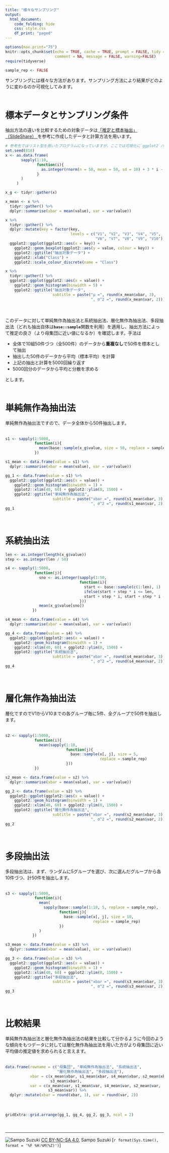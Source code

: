 ```yaml
---
title: "様々なサンプリング"
output:
  html_document:
    code_folding: hide
    css: style.css
    df_print: "paged"
---
```


```r
options(max.print="75")
knitr::opts_chunk$set(echo = TRUE, cache = TRUE, prompt = FALSE, tidy = FALSE,
                      comment = NA, message = FALSE, warning=FALSE)
require(tidyverse)

sample_rep <- FALSE
```

サンプリングには様々な方法があります。サンプリング方法により結果がどのように変わるのか可視化してみます。  
　  

# 標本データとサンプリング条件
抽出方法の違いを比較するための対象データは[「推定と標本抽出」（SlideShare） <i class="fa fa-external-link"></i>](https://www.slideshare.net/ssuser3c5220/ss-32360678){target="_blank" title=""}を参考に作成したデータと計算方法を用います。  

```r
# 参考先ではリスト型を用いたプログラムになっていますが、ここでは可視化に`ggplot2`パッケージを使うのでデータフレーム型で記述してあります。
set.seed(818)
x <- as.data.frame(
       sapply(1:10,
              function(i){
                as.integer(rnorm(n = 50, mean = 50, sd = 10) + 3 * i - 16.5)
              }
       )
     )

x_g <- tidyr::gather(x)

x_mean <- x %>% 
  tidyr::gather() %>% 
  dplyr::summarise(xbar = mean(value), var = var(value))

x %>% 
  tidyr::gather() %>% 
  dplyr::mutate(key = factor(key,
                             levels = c("V1", "V2", "V3", "V4", "V5",
                                        "V6", "V7", "V8", "V9", "V10"))) %>% 
  ggplot2::ggplot(ggplot2::aes(x = key)) +
    ggplot2::geom_boxplot(ggplot2::aes(y = value, colour = key)) +
    ggplot2::ggtitle("抽出対象データ") + 
    ggplot2::xlab("Class") +
    ggplot2::scale_colour_discrete(name = "Class") 

x %>% 
  tidyr::gather() %>% 
  ggplot2::ggplot(ggplot2::aes(x = value)) +
    ggplot2::geom_histogram(binwidth = 5) + 
    ggplot2::ggtitle("抽出対象データ",
                     subtitle = paste("μ =", round(x_mean$xbar, 3),
                                      ", σ^2 =", round(x_mean$var, 2)))
```

　  

このデータに対して単純無作為抽出法と系統抽出法、層化無作為抽出法、多段抽出法（どれも抽出自体は**`base::sample`**関数を利用）を適用し、抽出方法によって推定の良さ（より母集団に近い値になるか）を確認します。手法は

* 全体で10組50件づつ（全500件）のデータから**重複なし**で50件を標本として抽出
* 抽出した50件のデータから平均（標本平均）を計算
* 上記の抽出と計算を5000回繰り返す
* 5000回分のデータから平均と分散を求める

とします。  
　  

# 単純無作為抽出法
単純無作為抽出法ですので、データ全体から50件抽出します。  
　  

```r
s1 <- sapply(1:5000,
             function(i){
               mean(base::sample(x_g$value, size = 50, replace = sample_rep))
             })

s1_mean <- data.frame(value = s1) %>% 
  dplyr::summarise(xbar = mean(value), var = var(value))

gg_1 <- data.frame(value = s1) %>% 
  ggplot2::ggplot(ggplot2::aes(x = value)) +
    ggplot2::geom_histogram(binwidth = 1) +
    ggplot2::xlim(40, 60) + ggplot2::ylim(0, 1500) +
    ggplot2::ggtitle("単純無作為抽出法",
                     subtitle = paste("xbar =", round(s1_mean$xbar, 3),
                                      ", σ^2 =", round(s1_mean$var, 2)))
gg_1
```

　  

# 系統抽出法
```r
len <- as.integer(length(x_g$value))
step <- as.integer(len / 50)

s4 <- sapply(1:5000,
             function(j){
               sno <- as.integer(sapply(1:50,
                                 function(i){
                                   start <- base::sample(c(1:len), 1)
                                   ifelse(start + step * i <= len,
                                   start + step * i, start + step * i - len)
                                 }))
               mean(x_g$value[sno])
            })

s4_mean <- data.frame(value = s4) %>% 
  dplyr::summarise(xbar = mean(value), var = var(value))

gg_4 <- data.frame(value = s4) %>% 
  ggplot2::ggplot(ggplot2::aes(x = value)) +
    ggplot2::geom_histogram(binwidth = 1) +
    ggplot2::xlim(40, 60) + ggplot2::ylim(0, 1500) +
    ggplot2::ggtitle("系統抽出法",
                     subtitle = paste("xbar =", round(s4_mean$xbar, 3),
                                      ", σ^2 =", round(s4_mean$var, 2)))
gg_4
```

　  

# 層化無作為抽出法
層化ですのでV1からV10までの各グループ毎に5件、全グループで50件を抽出します。  
　  
```r
s2 <- sapply(1:5000,
             function(i){
               mean(sapply(1:10, 
                           function(j){
                             base::sample(x[, j], size = 5,
                                          replace = sample_rep)
                           }))
             })

s2_mean <- data.frame(value = s2) %>% 
  dplyr::summarise(xbar = mean(value), var = var(value))

gg_2 <- data.frame(value = s2) %>% 
  ggplot2::ggplot(ggplot2::aes(x = value)) +
    ggplot2::geom_histogram(binwidth = 1) +
    ggplot2::xlim(40, 60) + ggplot2::ylim(0, 1500) +
    ggplot2::ggtitle("層化無作為抽出法",
                     subtitle = paste("xbar =", round(s2_mean$xbar, 3),
                                      ", σ^2 =", round(s2_mean$var, 2)))
gg_2
```

　  

# 多段抽出法
多段抽出法は、まず、ランダムに5グループを選び、次に選んだグループから各10件づつ、計50件を抽出します。  
　  
```r
s3 <- sapply(1:5000,
             function(i){
               mean(
                 sapply(base::sample(1:10, 5, replace = sample_rep),
                        function(j){
                          base::sample(x[, j], size = 10,
                                       replace = sample_rep)
                        })
               )
            })

s3_mean <- data.frame(value = s3) %>% 
  dplyr::summarise(xbar = mean(value), var = var(value))

gg_3 <- data.frame(value = s3) %>% 
  ggplot2::ggplot(ggplot2::aes(x = value)) +
    ggplot2::geom_histogram(binwidth = 1) +
    ggplot2::xlim(40, 60) + ggplot2::ylim(0, 1500) +
    ggplot2::ggtitle("多段抽出法",
                     subtitle = paste("xbar =", round(s3_mean$xbar, 3),
                                      ", σ^2 =", round(s3_mean$var, 2)))
gg_3
```

　  

# 比較結果
単純無作為抽出法と層化無作為抽出法の結果を比較して分かるように今回のような傾向をもつデータに対しては層化無作為抽出法を用いた方がより母集団に近い平均値の推定値を求められると言えます。  
　  

```r
data.frame(rowname = c("母集団", "単純無作為抽出法", "系統抽出法",
                       "層化無作為抽出法", "多段抽出法"),
           xbar = c(x_mean$xbar, s1_mean$xbar, s4_mean$xbar, s2_mean$xbar,
                    s3_mean$xbar),
           var = c(x_mean$var, s1_mean$var, s4_mean$var, s2_mean$var,
                   s3_mean$var)) %>% 
  dplyr::mutate(xbar = round(xbar, 1), var = round(var, 2))
```

　  

```r
gridExtra::grid.arrange(gg_1, gg_4, gg_2, gg_3, ncol = 2)
```
　  

---

![Sampo Suzuki][NCCI]
[CC BY-NC-SA 4.0][CC], Sampo Suzuki [`r format(Sys.time(), format = '%F %H:%M(%Z)')`]


[CC]: http://creativecommons.org/licenses/by-nc-sa/4.0/deed.ja "CC BY-NC-SA 4.0"
[CCI]: https://i.creativecommons.org/l/by-nc-sa/4.0/88x31.png "CC BY-NC-SA 4.0 icon"
[NCCI]: https://licensebuttons.net/l/by-nc-sa/4.0/88x31.png "CC BY-NC-SA 4.0 icon"
